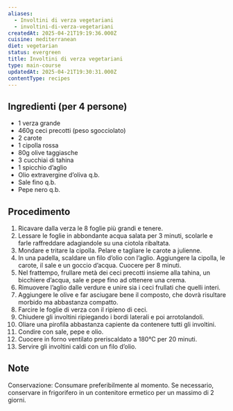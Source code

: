 ```yaml
---
aliases:
  - Involtini di verza vegetariani
  - involtini-di-verza-vegetariani
createdAt: 2025-04-21T19:19:36.000Z
cuisine: mediterranean
diet: vegetarian
status: evergreen
title: Involtini di verza vegetariani
type: main-course
updatedAt: 2025-04-21T19:30:31.000Z
contentType: recipes
---
```

## Ingredienti (per 4 persone)

- 1 verza grande
- 460g ceci precotti (peso sgocciolato)
- 2 carote
- 1 cipolla rossa
- 80g olive taggiasche
- 3 cucchiai di tahina
- 1 spicchio d’aglio
- Olio extravergine d’oliva q.b.
- Sale fino q.b.
- Pepe nero q.b.

## Procedimento

1. Ricavare dalla verza le 8 foglie più grandi e tenere.
2. Lessare le foglie in abbondante acqua salata per 3 minuti, scolarle e farle raffreddare adagiandole su una ciotola ribaltata.
3. Mondare e tritare la cipolla. Pelare e tagliare le carote a julienne.
4. In una padella, scaldare un filo d’olio con l’aglio. Aggiungere la cipolla, le carote, il sale e un goccio d’acqua. Cuocere per 8 minuti.
5. Nel frattempo, frullare metà dei ceci precotti insieme alla tahina, un bicchiere d’acqua, sale e pepe fino ad ottenere una crema.
6. Rimuovere l’aglio dalle verdure e unire sia i ceci frullati che quelli interi.
7. Aggiungere le olive e far asciugare bene il composto, che dovrà risultare morbido ma abbastanza compatto.
8. Farcire le foglie di verza con il ripieno di ceci.
9. Chiudere gli involtini ripiegando i bordi laterali e poi arrotolandoli.
10. Oliare una pirofila abbastanza capiente da contenere tutti gli involtini.
11. Condire con sale, pepe e olio.
12. Cuocere in forno ventilato preriscaldato a 180°C per 20 minuti.
13. Servire gli involtini caldi con un filo d’olio.

## Note

Conservazione: Consumare preferibilmente al momento. Se necessario, conservare in frigorifero in un contenitore ermetico per un massimo di 2 giorni.
